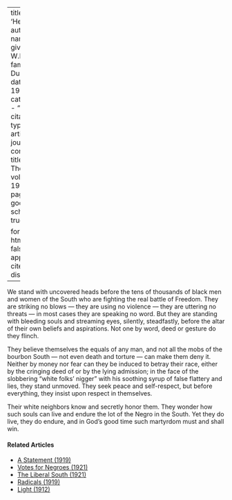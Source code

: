 
---
title: 'Heroes'
author:
  - name:
      given: W.E.B.
      family: Du Bois
date: May 1919
categories: 
  - ""
citation: 
  type: article-journal
  container-title: The Crisis
  volume: 19
  issue: 1
  page: 337
google-scholar: true

format:
  html:
    toc: false
    appendix-cite-as: display
---


We stand with uncovered heads before the tens of thousands of black men and women of the South who are fighting the real battle of Freedom. They are striking no blows — they are using no violence — they are uttering no threats — in most cases they are speaking no word. But they are standing with bleeding souls and streaming eyes, silently, steadfastly, before the altar of their own beliefs and aspirations. Not one by word, deed or gesture do they flinch.

They believe themselves the equals of any man, and not all the mobs of the bourbon South — not even death and torture — can make them deny it. Neither by money nor fear can they be induced to betray their race, either by the cringing deed of or by the lying admission; in the face of the slobbering "white folks' nigger" with his soothing syrup of false flattery and lies, they stand unmoved. They seek peace and self-respect, but before everything, they insist upon respect in themselves.

Their white neighbors know and secretly honor them. They wonder how such souls can live and endure the lot of the Negro in the South. Yet they do live, they do endure, and in God's good time such martyrdom must and shall win.

<!-- Similar articles start here -->
<div  class="clear-wrap"></div>

#### Related Articles

* [A Statement (1919)](/Volumes/19/01/statement.html)
* [Votes for Negroes (1921)](/Volumes/21/03/votes-for-negroes.html)
* [The Liberal South (1921)](/Volumes/21/06/liberal-south.html)
* [Radicals (1919)](/Volumes/19/02/radicals.html)
* [Light (1912)](/Volumes/03/04/light.html)

<!-- Similar articles end here -->